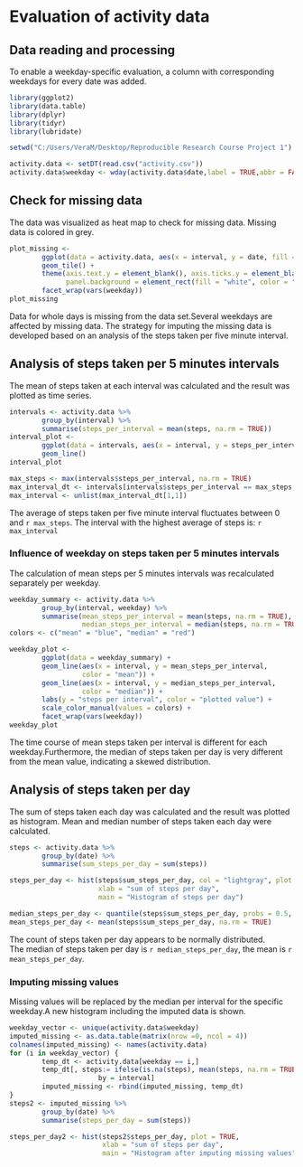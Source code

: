 # Evaluation of activity data


## Data reading and processing  
To enable a weekday-specific evaluation, a column with corresponding weekdays for every date was added.

```{r, echo = TRUE, warning = FALSE, message = FALSE}
library(ggplot2)
library(data.table)
library(dplyr)
library(tidyr)
library(lubridate)

setwd("C:/Users/VeraM/Desktop/Reproducible Research Course Project 1")

activity.data <- setDT(read.csv("activity.csv"))
activity.data$weekday <- wday(activity.data$date,label = TRUE,abbr = FALSE)
```

## Check for missing data  
The data was visualized as heat map to check for missing data. Missing data is colored in grey.

```{r, echo = TRUE, fig.height=10, fig.width=10, warning = FALSE}
plot_missing <- 
        ggplot(data = activity.data, aes(x = interval, y = date, fill = steps)) +
        geom_tile() +
        theme(axis.text.y = element_blank(), axis.ticks.y = element_blank(), 
              panel.background = element_rect(fill = "white", color = "white")) +
        facet_wrap(vars(weekday))
plot_missing
```

Data for whole days is missing from the data set.Several weekdays are affected by missing data.
The strategy for imputing the missing data is developed based on an analysis of the steps taken per five minute interval.

## Analysis of steps taken per 5 minutes intervals  
The mean of steps taken at each interval was calculated and the result was plotted as time series.

```{r, echo = TRUE, warning = FALSE}
intervals <- activity.data %>%
        group_by(interval) %>%
        summarise(steps_per_interval = mean(steps, na.rm = TRUE))
interval_plot <- 
        ggplot(data = intervals, aes(x = interval, y = steps_per_interval)) +
        geom_line()
interval_plot

max_steps <- max(intervals$steps_per_interval, na.rm = TRUE)
max_interval_dt <- intervals[intervals$steps_per_interval == max_steps, ]
max_interval <- unlist(max_interval_dt[1,1])
```

The average of steps taken per five minute interval fluctuates between 0 and `r max_steps`. The interval with the highest average of steps is: `r max_interval`

### Influence of weekday on steps taken per 5 minutes intervals  
The calculation of mean steps per 5 minutes intervals was recalculated separately per weekday.

```{r, echo = TRUE, warning = FALSE, message = FALSE, fig.height=10, fig.width=10,}

weekday_summary <- activity.data %>%
        group_by(interval, weekday) %>%
        summarise(mean_steps_per_interval = mean(steps, na.rm = TRUE),
                  median_steps_per_interval = median(steps, na.rm = TRUE))
colors <- c("mean" = "blue", "median" = "red")

weekday_plot <-
        ggplot(data = weekday_summary) +
        geom_line(aes(x = interval, y = mean_steps_per_interval,  
                  color = "mean")) +
        geom_line(aes(x = interval, y = median_steps_per_interval, 
                  color = "median")) +
        labs(y = "steps per interval", color = "plotted value") +
        scale_color_manual(values = colors) +
        facet_wrap(vars(weekday))
weekday_plot
```

The time course of mean steps taken per interval is different for each weekday.Furthermore, the median of steps taken per day is very different from the mean value, indicating a skewed distribution.

## Analysis of steps taken per day  
The sum of steps taken each day was calculated and the result was plotted as histogram.
Mean and median number of steps taken each day were calculated.

```{r, echo = TRUE, warning = FALSE}
steps <- activity.data %>%
        group_by(date) %>%
        summarise(sum_steps_per_day = sum(steps))

steps_per_day <- hist(steps$sum_steps_per_day, col = "lightgray", plot = TRUE, 
                      xlab = "sum of steps per day", 
                      main = "Histogram of steps per day")

median_steps_per_day <- quantile(steps$sum_steps_per_day, probs = 0.5, na.rm = TRUE)
mean_steps_per_day <- mean(steps$sum_steps_per_day, na.rm = TRUE)
```

The count of steps taken per day appears to be normally distributed.  
The median of steps taken per day is `r median_steps_per_day`, the mean is `r mean_steps_per_day`.

### Imputing missing values  
Missing values will be replaced by the median per interval for the specific weekday.A new histogram including the imputed data is shown.

```{r, echo = TRUE, warning = FALSE}
weekday_vector <- unique(activity.data$weekday)
imputed_missing <- as.data.table(matrix(nrow =0, ncol = 4))
colnames(imputed_missing) <- names(activity.data)
for (i in weekday_vector) {
        temp_dt <- activity.data[weekday == i,]
        temp_dt[, steps:= ifelse(is.na(steps), mean(steps, na.rm = TRUE),steps),
                      by = interval]
        imputed_missing <- rbind(imputed_missing, temp_dt)
}  
steps2 <- imputed_missing %>%
        group_by(date) %>%
        summarise(steps_per_day = sum(steps))

steps_per_day2 <- hist(steps2$steps_per_day, plot = TRUE,
                       xlab = "sum of steps per day", 
                       main = "Histogram after imputing missing values")

```

 
